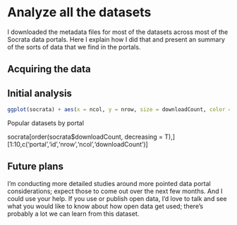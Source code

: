 Analyze all the datasets
=====
I downloaded the metadata files for most of the datasets across most of the Socrata data portals.
Here I explain how I did that and present an summary of the sorts of data that we find in the portals.

## Acquiring the data


## Initial analysis

```r
ggplot(socrata) + aes(x = ncol, y = nrow, size = downloadCount, color = portal) + geom_point()
```


Popular datasets by portal

  socrata[order(socrata$downloadCount, decreasing = T),][1:10,c('portal','id','nrow','ncol','downloadCount')]

## Future plans
I'm conducting more detailed studies around more pointed data portal considerations;
expect those to come out over the next few months. And I could use your help. If you
use or publish open data, I'd love to talk and see what you would like to know about
how open data get used; there's probably a lot we can learn from this dataset.
